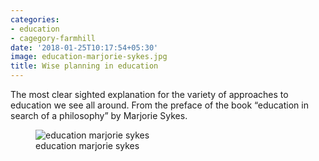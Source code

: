 ```yaml
---
categories:
- education
- cagegory-farmhill
date: '2018-01-25T10:17:54+05:30'
image: education-marjorie-sykes.jpg
title: Wise planning in education
---
```


The most clear sighted explanation for the variety of approaches to education we see all around. From the preface of the book “education in search of a philosophy” by Marjorie Sykes.

 ![education marjorie sykes](education-marjorie-sykes.jpg)

<!--
post-595
https://venugvgk.wordpress.com/2018/01/25/wise-planning-in-education/
-->
